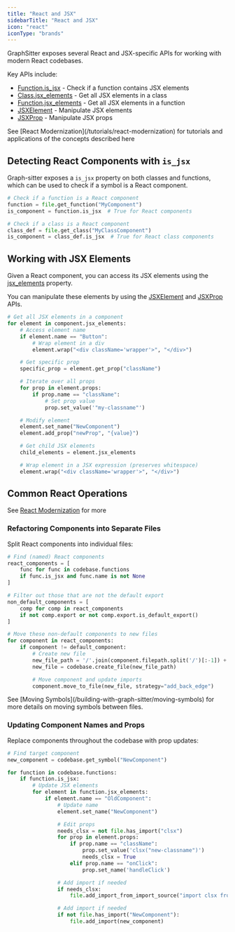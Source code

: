 ```yaml
---
title: "React and JSX"
sidebarTitle: "React and JSX"
icon: "react"
iconType: "brands"
---
```


GraphSitter exposes several React and JSX-specific APIs for working with modern React codebases.

Key APIs include:

- [Function.is_jsx](/api-reference/typescript/TSFunction#is-jsx) - Check if a function contains JSX elements
- [Class.jsx_elements](/api-reference/typescript/TSClass#jsx-elements) - Get all JSX elements in a class
- [Function.jsx_elements](/api-reference/typescript/TSFunction#jsx-elements) - Get all JSX elements in a function
- [JSXElement](/api-reference/typescript/JSXElement) - Manipulate JSX elements
- [JSXProp](/api-reference/typescript/JSXProp) - Manipulate JSX props

<Tip>
  See [React Modernization](/tutorials/react-modernization) for tutorials and
  applications of the concepts described here
</Tip>

## Detecting React Components with `is_jsx`

Graph-sitter exposes a `is_jsx` property on both classes and functions, which can be used to check if a symbol is a React component.

```python
# Check if a function is a React component
function = file.get_function("MyComponent")
is_component = function.is_jsx  # True for React components

# Check if a class is a React component
class_def = file.get_class("MyClassComponent")
is_component = class_def.is_jsx  # True for React class components
```

## Working with JSX Elements

Given a React component, you can access its JSX elements using the [jsx_elements](/api-reference/typescript/TSFunction#jsx-elements) property.

You can manipulate these elements by using the [JSXElement](/api-reference/typescript/JSXElement) and [JSXProp](/api-reference/typescript/JSXProp) APIs.

```python
# Get all JSX elements in a component
for element in component.jsx_elements:
    # Access element name
    if element.name == "Button":
        # Wrap element in a div
        element.wrap("<div className='wrapper'>", "</div>")

    # Get specific prop
    specific_prop = element.get_prop("className")

    # Iterate over all props
    for prop in element.props:
        if prop.name == "className":
            # Set prop value
            prop.set_value('"my-classname"')

    # Modify element
    element.set_name("NewComponent")
    element.add_prop("newProp", "{value}")

    # Get child JSX elements
    child_elements = element.jsx_elements

    # Wrap element in a JSX expression (preserves whitespace)
    element.wrap("<div className='wrapper'>", "</div>")
```

## Common React Operations

<Tip>See [React Modernization](/tutorials/react-modernization) for more</Tip>

### Refactoring Components into Separate Files

Split React components into individual files:

```python
# Find (named) React components
react_components = [
    func for func in codebase.functions
    if func.is_jsx and func.name is not None
]

# Filter out those that are not the default export
non_default_components = [
    comp for comp in react_components
    if not comp.export or not comp.export.is_default_export()
]

# Move these non-default components to new files
for component in react_components:
    if component != default_component:
        # Create new file
        new_file_path = '/'.join(component.filepath.split('/')[:-1]) + f"{component.name}.tsx"
        new_file = codebase.create_file(new_file_path)

        # Move component and update imports
        component.move_to_file(new_file, strategy="add_back_edge")
```

<Note>
  See [Moving Symbols](/building-with-graph-sitter/moving-symbols) for more details
  on moving symbols between files.
</Note>

### Updating Component Names and Props

Replace components throughout the codebase with prop updates:

```python
# Find target component
new_component = codebase.get_symbol("NewComponent")

for function in codebase.functions:
    if function.is_jsx:
        # Update JSX elements
        for element in function.jsx_elements:
            if element.name == "OldComponent":
                # Update name
                element.set_name("NewComponent")

                # Edit props
                needs_clsx = not file.has_import("clsx")
                for prop in element.props:
                    if prop.name == "className":
                        prop.set_value('clsx("new-classname")')
                        needs_clsx = True
                    elif prop.name == "onClick":
                        prop.set_name('handleClick')

                # Add import if needed
                if needs_clsx:
                    file.add_import_from_import_source("import clsx from 'clsx'")

                # Add import if needed
                if not file.has_import("NewComponent"):
                    file.add_import(new_component)
```
